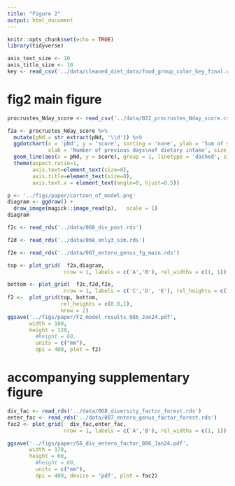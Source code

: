 ```yaml
---
title: "Figure 2"
output: html_document
---
```


```r
knitr::opts_chunk$set(echo = TRUE)
library(tidyverse)
```

```r
axis_text_size <- 10
axis_title_size <- 10
key <- read_csv('../data/cleaned_diet_data/food_group_color_key_final.csv', col_types = 'ccccc')
```

# fig2 main figure

```r
procrustes_Nday_score <- read_csv('../data/022_procrustes_Nday_score.csv')

f2a <- procrustes_Nday_score %>% 
  mutate(pNd = str_extract(pNd, '\\d')) %>% 
  ggdotchart(x = 'pNd', y = 'score', sorting = 'none', ylab = 'Sum of squares',
             xlab = 'Number of previous days\nof dietary intake', size = 1.3) +
  geom_line(aes(x = pNd, y = score), group = 1, linetype = 'dashed', size = 0.3) +
  theme(aspect.ratio=1,
        axis.text=element_text(size=8), 
        axis.title=element_text(size=8),
        axis.text.x = element_text(angle=0, hjust=0.5)) 


```
```r
p <- '../figs/paper/cartoon_of_model.png'
diagram <- ggdraw() +
  draw_image(magick::image_read(p),   scale = 1) 
diagram 
```

```r
f2c <- read_rds('../data/068_div_post.rds')
```


```r
f2d <- read_rds('../data/068_only3_sim.rds')

f2e <- read_rds('../data/087_entero_genus_fg_main.rds')

top <- plot_grid(  f2a,diagram,
                  nrow = 1, labels = c('A','B'), rel_widths = c(1, 1))

bottom <- plot_grid(  f2c,f2d,f2e, 
                  nrow = 1, labels = c('C','D', 'E'), rel_heights = c(1, 1, 1), align = 'hv')
f2 <-  plot_grid(top, bottom,
                 rel_heights = c(0.8,1),
                 nrow = 2)
ggsave('../figs/paper/F2_model_results_086_Jan24.pdf',
       width = 180,
       height = 120,
         #height = 60,
         units = c("mm"),
         dpi = 400, plot = f2)
```

# accompanying supplementary figure

```r
div_fac <- read_rds('../data/068_diversity_factor_forest.rds')
enter_fac <- read_rds('../data/087_entero_genus_factor_forest.rds')
fac2 <- plot_grid(  div_fac,enter_fac,
                  nrow = 1, labels = c('A','B'), rel_widths = c(1, 1))

ggsave('../figs/paper/S6_div_entero_factor_086_Jan24.pdf',
       width = 170,
       height = 60, 
         #height = 60,
         units = c("mm"),
         dpi = 400, device = 'pdf', plot = fac2)
```

